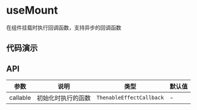 # useMount

在组件挂载时执行回调函数，支持异步的回调函数

## 代码演示

<Usage src='/hooks/use-mount/basic.tsx' title='基本' description='最简单的用法。' />

## API

| 参数     | 说明               | 类型                     | 默认值 |
| -------- | ------------------ | ------------------------ | ------ |
| callable | 初始化时执行的函数 | `ThenableEffectCallback` | -      |
